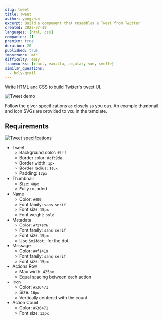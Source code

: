 ```yaml
---
slug: tweet
title: Tweet
author: yangshun
excerpt: Build a component that resembles a Tweet from Twitter
created: 2022-07-19
languages: [html, css]
companies: []
premium: true
duration: 20
published: true
importance: mid
difficulty: easy
frameworks: [react, vanilla, angular, vue, svelte]
similar_questions:
  - holy-grail
---
```


Write HTML and CSS to build Twitter's tweet UI.

![Tweet demo](/img/questions/tweet/tweet.png)

Follow the given specifications as closely as you can. An example thumbnail and icon SVGs are provided to you in the template.

## Requirements

[![Tweet specifications](/img/questions/tweet/tweet-specs.png)](/img/questions/tweet/tweet-specs.png)

- Tweet
  - Background color: `#fff`
  - Border color: `#cfd9de`
  - Border width: `1px`
  - Border radius: `16px`
  - Padding: `12px`
- Thumbnail
  - Size: `48px`
  - Fully rounded
- Name
  - Color: `#000`
  - Font family: `sans-serif`
  - Font size: `15px`
  - Font weight: `bold`
- Metadata
  - Color: `#71767b`
  - Font family: `sans-serif`
  - Font size: `15px`
  - Use `&middot;` for the dot
- Message
  - Color: `#0f1419`
  - Font family: `sans-serif`
  - Font size: `15px`
- Actions Row
  - Max width: `425px`
  - Equal spacing between each action
- Icon
  - Color: `#536471`
  - Size: `16px`
  - Vertically centered with the count
- Action Count
  - Color: `#536471`
  - Font size: `13px`
